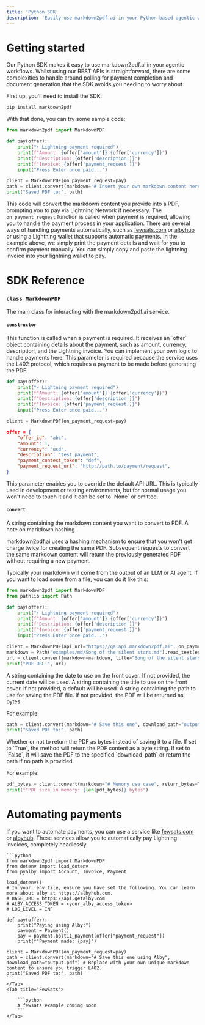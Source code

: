 ```yaml
---
title: 'Python SDK'
description: 'Easily use markdown2pdf.ai in your Python-based agentic workflows'
---
```


# Getting started

Our Python SDK makes it easy to use markdown2pdf.ai in your agentic workflows. Whilst using our REST APIs is straightforward, there are some complexities to handle around polling for payment completion and document generation that the SDK avoids you needing to worry about.

First up, you'll need to install the SDK:

```bash
pip install markdown2pdf
```

With that done, you can try some sample code:

```python
from markdown2pdf import MarkdownPDF

def pay(offer):
    print("⚡ Lightning payment required")
    print(f"Amount: {offer['amount']} {offer['currency']}")
    print(f"Description: {offer['description']}")
    print(f"Invoice: {offer['payment_request']}")
    input("Press Enter once paid...")

client = MarkdownPDF(on_payment_request=pay)
path = client.convert(markdown="# Insert your own markdown content here", title="My document title", download_path="output.pdf")
print("Saved PDF to:", path)
```

This code will convert the markdown content you provide into a PDF, prompting you to pay via Lightning Network if necessary. The `on_payment_request` function is called when payment is required, allowing you to handle the payment process in your application. There are several ways of handling payments automatically, such as [fewsats.com](https://fewsats.com) or [albyhub](https://albyhub.com) or using a Lightning wallet that supports automatic payments. In the example above, we simply print the payment details and wait for you to confirm payment manually. You can simply copy and paste the lightning invoice into your lightning wallet to pay.

# SDK Reference


### `class MarkdownPDF`

The main class for interacting with the markdown2pdf.ai service.

#### `constructor`
<ParamField body="on_payment_request" type="function" required>
This function is called when a payment is required. It receives an `offer` object containing details about the payment, such as amount, currency, description, and the Lightning invoice. You can implement your own logic to handle payments here. This parameter is required because the service uses the L402 protocol, which requires a payment to be made before generating the PDF.

```python
def pay(offer):
    print("⚡ Lightning payment required")
    print(f"Amount: {offer['amount']} {offer['currency']}")
    print(f"Description: {offer['description']}")
    print(f"Invoice: {offer['payment_request']}")
    input("Press Enter once paid...")

client = MarkdownPDF(on_payment_request=pay)
```
```json
offer = {
    "offer_id": "abc",
    "amount": 1,
    "currency": "usd",
    "description": "test payment",
    "payment_context_token": "def",
    "payment_request_url": "http://path.to/payment/request",
}
```
</ParamField>

<ParamField body="api_url" type="string">
This parameter enables you to override the default API URL. This is typically used in development or testing environments, but for normal usage you won't need to touch it and it can be set to `None` or omitted.
</ParamField>

#### `convert`

<ParamField body="markdown" type="string" required>
A string containing the markdown content you want to convert to PDF. 
<Tip>
A note on markdown hashing

markdown2pdf.ai uses a hashing mechanism to ensure that you won't get charge twice for creating the same PDF. Subsequent requests to convert the same markdown content will return the previously generated PDF without requiring a new payment. 
</Tip>

Typically your markdown will come from the output of an LLM or AI agent. If you want to load some from a file, you can do it like this:

```python
from markdown2pdf import MarkdownPDF
from pathlib import Path

def pay(offer):
    print("⚡ Lightning payment required")
    print(f"Amount: {offer['amount']} {offer['currency']}")
    print(f"Description: {offer['description']}")
    print(f"Invoice: {offer['payment_request']}")
    input("Press Enter once paid...")

client = MarkdownPDF(api_url="https://qa.api.markdown2pdf.ai", on_payment_request=pay)
markdown = Path("examples/md/Song of the silent stars.md").read_text(encoding="utf-8")
url = client.convert(markdown=markdown, title="Song of the silent stars", date="5th June 2025" ) 
print("PDF URL:", url)
```
</ParamField>

<ParamField body="date" type="string">
A string containing the date to use on the front cover. If not provided, the current date will be used.
</ParamField>

<ParamField body="title" type="string">
A string containing the title to use on the front cover. If not provided, a default will be used.
</ParamField>

<ParamField body="download_path" type="string">
A string containing the path to use for saving the PDF file. If not provided, the PDF will be returned as bytes.

For example:

```python
path = client.convert(markdown="# Save this one", download_path="output.pdf") 
print("Saved PDF to:", path)
```
</ParamField>

<ParamField body="return_bytes" type="boolean">
Whether or not to return the PDF as bytes instead of saving it to a file. If set to `True`, the method will return the PDF content as a byte string. If set to `False`, it will save the PDF to the specified `download_path` or return the path if no path is provided.

For example:

```python
pdf_bytes = client.convert(markdown="# Memory use case", return_bytes=True) 
print(f"PDF size in memory: {len(pdf_bytes)} bytes")
```
</ParamField>

# Automating payments

If you want to automate payments, you can use a service like [fewsats.com](https://fewsats.com) or [albyhub](https://albyhub.com). These services allow you to automatically pay Lightning invoices, completely headlessly.

<Tabs>
  <Tab title="Albyhub">

    ```python
    from markdown2pdf import MarkdownPDF
    from dotenv import load_dotenv
    from pyalby import Account, Invoice, Payment

    load_dotenv()
    # In your .env file, ensure you have set the following. You can learn more about alby at https://albyhub.com.
    # BASE_URL = https://api.getalby.com
    # ALBY_ACCESS_TOKEN = <your_alby_access_token>
    # LOG_LEVEL = INF

    def pay(offer):
        print("Paying using Alby:")
        payment = Payment()
        pay = payment.bolt11_payment(offer["payment_request"])
        print(f"Payment made: {pay}")

    client = MarkdownPDF(on_payment_request=pay)
    path = client.convert(markdown="# Save this one using Alby", download_path="output.pdf") # Replace with your own unique markdown content to ensure you trigger L402.
    print("Saved PDF to:", path)
    ```
    </Tab>
    <Tab title="FewSats">

        ```python
        A fewsats example coming soon
        ```
    </Tab>
</Tabs>

